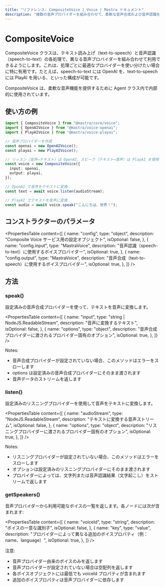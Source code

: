 ```yaml
---
title: "リファレンス: CompositeVoice | Voice | Mastra ドキュメント"
description: "複数の音声プロバイダーを組み合わせて、柔軟な音声合成および音声認識を実現する CompositeVoice クラスのドキュメント。"
---
```


# CompositeVoice

CompositeVoice クラスは、テキスト読み上げ（text-to-speech）と音声認識（speech-to-text）の各処理で、異なる音声プロバイダーを組み合わせて利用できるようにします。これは、処理ごとに最適なプロバイダーを使い分けたい場合に特に有用です。たとえば、speech-to-text には OpenAI を、text-to-speech には PlayAI を用いる、といった構成が可能です。

CompositeVoice は、柔軟な音声機能を提供するために Agent クラス内で内部的に使用されています。

## 使い方の例

```typescript
import { CompositeVoice } from "@mastra/core/voice";
import { OpenAIVoice } from "@mastra/voice-openai";
import { PlayAIVoice } from "@mastra/voice-playai";

// 音声プロバイダーを作成
const openai = new OpenAIVoice();
const playai = new PlayAIVoice();

// リッスン（音声→テキスト）は OpenAI、スピーク（テキスト→音声）は PlayAI を使用
const voice = new CompositeVoice({
  input: openai,
  output: playai,
});

// OpenAI で音声をテキストに変換
const text = await voice.listen(audioStream);

// PlayAI でテキストを音声に変換
const audio = await voice.speak("こんにちは、世界！");
```


## コンストラクターのパラメータ

<PropertiesTable
  content={[
    {
      name: "config",
      type: "object",
      description: "Composite Voice サービス用の設定オブジェクト",
      isOptional: false,
    },
    {
      name: "config.input",
      type: "MastraVoice",
      description: "音声認識（speech-to-text）に使用するボイスプロバイダー",
      isOptional: true,
    },
    {
      name: "config.output",
      type: "MastraVoice",
      description: "音声合成（text-to-speech）に使用するボイスプロバイダー",
      isOptional: true,
    },
  ]}
/>

## 方法

### speak()

設定済みの音声合成プロバイダーを使って、テキストを音声に変換します。

<PropertiesTable
  content={[
    {
      name: "input",
      type: "string | NodeJS.ReadableStream",
      description: "音声に変換するテキスト",
      isOptional: false,
    },
    {
      name: "options",
      type: "object",
      description: "音声合成プロバイダーに渡されるプロバイダー固有のオプション",
      isOptional: true,
    },
  ]}
/>

Notes:

- 音声合成プロバイダーが設定されていない場合、このメソッドはエラーをスローします
- options は設定済みの音声合成プロバイダーにそのまま渡されます
- 音声データのストリームを返します

### listen()

設定済みのリスニングプロバイダーを使用して音声をテキストに変換します。

<PropertiesTable
  content={[
    {
      name: "audioStream",
      type: "NodeJS.ReadableStream",
      description: "テキストに変換する音声ストリーム",
      isOptional: false,
    },
    {
      name: "options",
      type: "object",
      description: "リスニングプロバイダーに渡されるプロバイダー固有のオプション",
      isOptional: true,
    },
  ]}
/>

Notes:

- リスニングプロバイダーが設定されていない場合、このメソッドはエラーをスローします
- オプションは設定済みのリスニングプロバイダーにそのまま渡されます
- プロバイダーによっては、文字列または音声認識結果（文字起こし）をストリームで返します

### getSpeakers()

音声プロバイダーから利用可能なボイスの一覧を返します。各ノードには次が含まれます:

<PropertiesTable
  content={[
    {
      name: "voiceId",
      type: "string",
      description: "ボイスの一意な識別子",
      isOptional: false,
    },
    {
      name: "key",
      type: "value",
      description:
        "プロバイダーによって異なる追加のボイスプロパティ（例：name、language）",
      isOptional: true,
    },
  ]}
/>

注意:

- 音声プロバイダー由来のボイスのみを返します
- 音声プロバイダーが設定されていない場合は空配列を返します
- 各ボイスオブジェクトには最低でも voiceId プロパティが含まれます
- 追加のボイスプロパティは音声プロバイダーに依存します